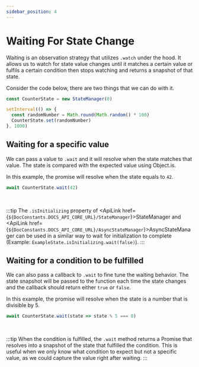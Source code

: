 ```yaml
---
sidebar_position: 4
---
```



# Waiting For State Change

Waiting is an observation strategy that utilizes `.watch` under the hood. It allows us to watch for state value changes until it matches a certain value or fulfils a certain condition then stops watching and returns a snapshot of that state.

Consider the code below, there are two things that we can do with it.
```js
const CounterState = new StateManager(0)

setInterval(() => {
  const randomNumber = Math.round(Math.random() * 100)
  CounterState.set(randomNumber)
}, 1000)
```

## Waiting for a specific value

We can pass a value to `.wait` and it will resolve when the state matches that value. The state is compared with the expected value using <ApiLink href={DocConstants.API_REFERENCE_URL_OBJECT_IS}>Object.is</ApiLink>.

In this example, the promise will resolve when the state equals to `42`.

```js
await CounterState.wait(42)
```

<SimpleConsolePlayground code={CODE_EXAMPLE_VALUE}/>

<br/>

:::tip
The `.isInitializing` property of <ApiLink href={`${DocConstants.DOCS_API_CORE_URL}/StateManager`}>StateManager</ApiLink> and <ApiLink href={`${DocConstants.DOCS_API_CORE_URL}/AsyncStateManager`}>AsyncStateManager</ApiLink> can be used in a similar way to wait for initialization to complete (Example: `ExampleState.isInitializing.wait(false)`).
:::

## Waiting for a condition to be fulfilled
We can also pass a callback to `.wait` to fine tune the waiting behavior. The state snapshot will be passed to the function each time the state changes and the callback should return either `true` or `false`.

In this example, the promise will resolve when the state is a number that is divisible by 5.
```js
await CounterState.wait(state => state % 5 === 0)
```

<SimpleConsolePlayground code={CODE_EXAMPLE_EVALUATOR}/>

<br/>

:::tip
When the condition is fulfilled, the `.wait` method returns a Promise that resolves into a snapshot of the state that fulfilled the condition. This is useful when we only know what condition to expect but not a specific value, as we could capture the value right after waiting.
:::
